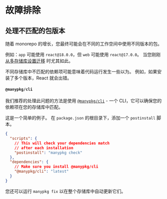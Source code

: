 # 故障排除

## 处理不匹配的包版本

随着 monorepo 的增长，您最终可能会在不同的工作空间中使用不同版本的包。

例如：`app` 可能使用 `react@18.0.0`，但 `web` 可能使用 `react@17.0.0`。 当您刚刚[从多存储库设置迁移](/repo/docs/handbook/migrating-to-a-monorepo) 时尤其如此。

不同存储库中不匹配的依赖项可能意味着代码运行发生一些以为。 例如，如果安装了多个版本，React 就会出错。

#### `@manypkg/cli`

我们推荐的处理此问题的方法是使用 [`@manypkg/cli`](https://www.npmjs.com/package/@manypkg/cli) - 一个 CLI，它可以确保您的依赖项在您的存储库中匹配。

这是一个简单的例子。 在 `package.json` 的根目录下，添加一个 `postinstall` 脚本。

```json filename="package.json"
{
  "scripts": {
    // This will check your dependencies match
    // after each installation
    "postinstall": "manypkg check"
  },
  "dependencies": {
    // Make sure you install @manypkg/cli
    "@manypkg/cli": "latest"
  }
}
```

您还可以运行 `manypkg fix` 以在整个存储库中自动更新它们。
